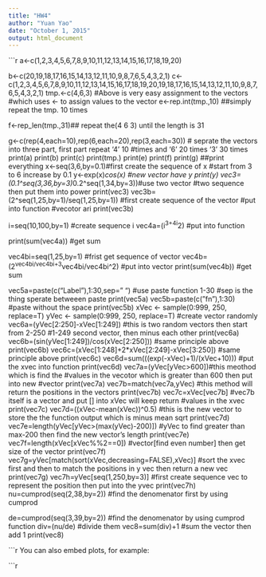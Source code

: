 ```yaml
---
title: "HW4"
author: "Yuan Yao"
date: "October 1, 2015"
output: html_document
---
```




```r

a<-c(1,2,3,4,5,6,7,8,9,10,11,12,13,14,15,16,17,18,19,20)

b<-c(20,19,18,17,16,15,14,13,12,11,10,9,8,7,6,5,4,3,2,1)
c<-c(1,2,3,4,5,6,7,8,9,10,11,12,13,14,15,16,17,18,19,20,19,18,17,16,15,14,13,12,11,10,9,8,7,6,5,4,3,2,1)
 tmp.<-c(4,6,3)
 #Above is very easy assignment to the vectors
 #which uses <- to assign values to the vector
 e<-rep.int(tmp.,10) ##simply repeat the tmp. 10 times 
 
 f<-rep_len(tmp.,31)## repeat the(4 6 3) until the length is 31
 
 g<-c(rep(4,each=10),rep(6,each=20),rep(3,each=30))
 # seprate the vectors into three part, first part repeat '4' 10 #times and '6' 20 times '3' 30 times
 print(a)
 print(b)
 print(c)
 print(tmp.)
 print(e)
 print(f)
 print(g)
 ##print everything
 x<-seq(3,6,by=0.1)#first create the sequence of x 
 #start from 3 to 6 increase by 0.1
 y<-exp(x)*cos(x) #new vector have y
 print(y)
 vec3=(0.1^seq(3,36,by=3)*0.2^seq(1,34,by=3))#use two vector
 #two sequence then put them into power
 print(vec3)
 vec3b=(2^seq(1,25,by=1)/seq(1,25,by=1))
 #first create sequence of the vector
 #put into function
 #vecotor ari
 print(vec3b)
 
 i=seq(10,100,by=1) #create sequence i
 vec4a=(i^3+4i^2)  #put into function 
 
 print(sum(vec4a)) #get sum
 
 
 vec4bi=seq(1,25,by=1)  #frist get sequence of vector
 vec4b=(2^vec4bi/vec4bi+3^vec4bi/vec4bi^2) #put into vector
 print(sum(vec4b))  #get sum

 
 
 vec5a=paste(c("Label"),1:30,sep=" ") #use paste function 1-30
 #sep is the thing sperate betweeen paste
 print(vec5a)
 vec5b=paste(c("fn"),1:30)  #paste without the space
 print(vec5b)
 xVec <- sample(0:999, 250, replace=T) 
yVec <- sample(0:999, 250, replace=T)
#create vector randomly
vec6a=(yVec[2:250]-xVec[1:249])
#this is two random vectors then start from 2-250
#1-249 second vector, then minus each other
print(vec6a)
vec6b=(sin(yVec[1:249])/cos(xVec[2:250]))
#same principle above
print(vec6b)
vec6c=(xVec[1:248]+2*xVec[2:249]-xVec[3:250])
#same principle above
print(vec6c)
vec6d=sum(((exp(-xVec)+1)/(xVec+10)))
#put the xvec into function
print(vec6d)
vec7a=(yVec[yVec>600])#this meothod which is find the 
#values in the vecotor which is greater than 600 then put into new
#vector
print(vec7a)
vec7b=match(vec7a,yVec)
#this method will return the positions in the vectors 
print(vec7b)
vec7c=xVec[vec7b]
#vec7b itself is a vector and put [] into xVec will keep return
#values in the xvec
print(vec7c)
vec7d=((xVec-mean(xVec))^0.5)
#this is the new vector to store the the function output which is minus mean sqrt
print(vec7d)
vec7e=length(yVec[yVec>(max(yVec)-200)])
#yVec to find greater than max-200 then find the new vector's length
print(vec7e)
vec7f=length(xVec[xVec%%2==0])
#vector[find even number]  then get size of the vector
print(vec7f)
vec7g=yVec[match(sort(xVec,decreasing=FALSE),xVec)]
#sort the xvec first and then to match the positions in y vec then return a new vec
print(vec7g)
vec7h=yVec[seq(1,250,by=3)]
#first create sequence vec to represent the position then put into the yvec
 print(vec7h)
nu=cumprod(seq(2,38,by=2))
#find the denomenator first by using cumprod

de=cumprod(seq(3,39,by=2))
#find the denomenator by using cumprod function
div=(nu/de)
#divide them
vec8=sum(div)+1 #sum the vector then add 1
print(vec8)

```r
You can also embed plots, for example:

```r

